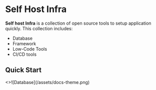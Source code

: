 # Self Host Infra 

**Self host Infra** is a collection of open source tools to setup application quickly.
This collection includes:

- Database
- Framework
- Low-Code Tools
- CI/CD tools

## Quick Start


<Cards num={2}>
  <Cards.Card
    image
    arrow
    title="Database"
    href="/infra/database"
  >
    <>![Database](/assets/docs-theme.png)</>
  </Cards.Card>
</Cards>
